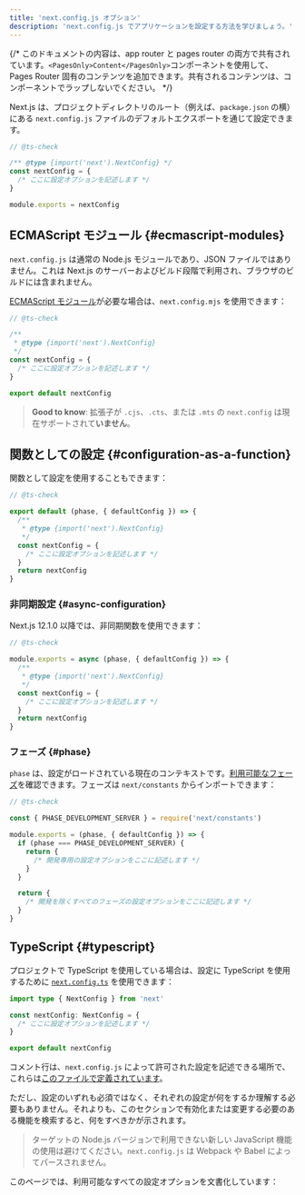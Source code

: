 ```yaml
---
title: 'next.config.js オプション'
description: 'next.config.js でアプリケーションを設定する方法を学びましょう。'
---
```


{/* このドキュメントの内容は、app router と pages router の両方で共有されています。`<PagesOnly>Content</PagesOnly>`コンポーネントを使用して、Pages Router 固有のコンテンツを追加できます。共有されるコンテンツは、コンポーネントでラップしないでください。 */}

Next.js は、プロジェクトディレクトリのルート（例えば、`package.json` の横）にある `next.config.js` ファイルのデフォルトエクスポートを通じて設定できます。

```js title="next.config.js"
// @ts-check

/** @type {import('next').NextConfig} */
const nextConfig = {
  /* ここに設定オプションを記述します */
}

module.exports = nextConfig
```

## ECMAScript モジュール {#ecmascript-modules}

`next.config.js` は通常の Node.js モジュールであり、JSON ファイルではありません。これは Next.js のサーバーおよびビルド段階で利用され、ブラウザのビルドには含まれません。

[ECMAScript モジュール](https://nodejs.org/api/esm.html)が必要な場合は、`next.config.mjs` を使用できます：

```js title="next.config.mjs"
// @ts-check

/**
 * @type {import('next').NextConfig}
 */
const nextConfig = {
  /* ここに設定オプションを記述します */
}

export default nextConfig
```

> **Good to know**: 拡張子が `.cjs`、`.cts`、または `.mts` の `next.config` は現在サポートされて**いません**。

## 関数としての設定 {#configuration-as-a-function}

関数として設定を使用することもできます：

```js title="next.config.mjs"
// @ts-check

export default (phase, { defaultConfig }) => {
  /**
   * @type {import('next').NextConfig}
   */
  const nextConfig = {
    /* ここに設定オプションを記述します */
  }
  return nextConfig
}
```

### 非同期設定 {#async-configuration}

Next.js 12.1.0 以降では、非同期関数を使用できます：

```js title="next.config.js"
// @ts-check

module.exports = async (phase, { defaultConfig }) => {
  /**
   * @type {import('next').NextConfig}
   */
  const nextConfig = {
    /* ここに設定オプションを記述します */
  }
  return nextConfig
}
```

### フェーズ {#phase}

`phase` は、設定がロードされている現在のコンテキストです。[利用可能なフェーズ](https://github.com/vercel/next.js/blob/5e6b008b561caf2710ab7be63320a3d549474a5b/packages/next/shared/lib/constants.ts#L19-L23)を確認できます。フェーズは `next/constants` からインポートできます：

```js title="next.config.js"
// @ts-check

const { PHASE_DEVELOPMENT_SERVER } = require('next/constants')

module.exports = (phase, { defaultConfig }) => {
  if (phase === PHASE_DEVELOPMENT_SERVER) {
    return {
      /* 開発専用の設定オプションをここに記述します */
    }
  }

  return {
    /* 開発を除くすべてのフェーズの設定オプションをここに記述します */
  }
}
```

## TypeScript {#typescript}

プロジェクトで TypeScript を使用している場合は、設定に TypeScript を使用するために [`next.config.ts`](/docs/app/building-your-application/configuring/typescript#type-checking-nextconfigts) を使用できます：

```ts title="next.config.ts"
import type { NextConfig } from 'next'

const nextConfig: NextConfig = {
  /* ここに設定オプションを記述します */
}

export default nextConfig
```

コメント行は、`next.config.js` によって許可された設定を記述できる場所で、これらは[このファイルで定義されています](https://github.com/vercel/next.js/blob/canary/packages/next/src/server/config-shared.ts)。

ただし、設定のいずれも必須ではなく、それぞれの設定が何をするか理解する必要もありません。それよりも、このセクションで有効化または変更する必要のある機能を検索すると、何をすべきかが示されます。

> ターゲットの Node.js バージョンで利用できない新しい JavaScript 機能の使用は避けてください。`next.config.js` は Webpack や Babel によってパースされません。

このページでは、利用可能なすべての設定オプションを文書化しています：
